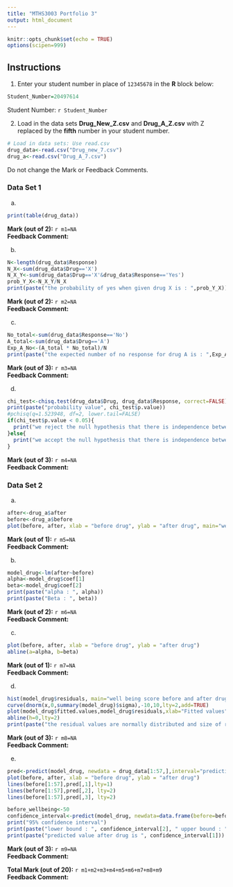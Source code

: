 ```yaml
---
title: "MTHS3003 Portfolio 3"
output: html_document
---
```


```r
knitr::opts_chunk$set(echo = TRUE)
options(scipen=999)
```

## Instructions

1. Enter your student number in place of `12345678` in the **R** block below:
```r
Student_Number=20497614
```

Student Number: `r Student_Number`

2. Load in the data sets **Drug_New_Z.csv** and **Drug_A_Z.csv** with Z replaced by the **fifth** number in your student number.
```r
# Load in data sets: Use read.csv
drug_data<-read.csv("Drug_new_7.csv")
drug_a<-read.csv("Drug_A_7.csv")
```

Do not change the Mark or Feedback Comments.

### Data Set 1 

a. 

```r
print(table(drug_data))
```

**Mark (out of 2):** `r m1=NA`  
**Feedback Comment:**  

b. 

```r
N<-length(drug_data$Response)
N_X<-sum(drug_data$Drug=='X')
N_X_Y<-sum(drug_data$Drug=='X'&drug_data$Response=='Yes')
prob_Y_X<-N_X_Y/N_X
print(paste("the probability of yes when given drug X is : ",prob_Y_X))
```

**Mark (out of 2):** `r m2=NA`  
**Feedback Comment:**  

c. 

```r
No_total<-sum(drug_data$Response=='No')
A_total<-sum(drug_data$Drug=='A')
Exp_A_No<-(A_total * No_total)/N
print(paste("the expected number of no response for drug A is : ",Exp_A_No))
```

**Mark (out of 3):** `r m3=NA`  
**Feedback Comment:**  

d. 

```r
chi_test<-chisq.test(drug_data$Drug, drug_data$Response, correct=FALSE)
print(paste("probability value", chi_test$p.value))
#pchisq(q=1.523948, df=2, lower.tail=FALSE)
if(chi_test$p.value < 0.05){
  print("we reject the null hypothesis that there is independence between drug and improvement in health")
}else{
  print("we accept the null hypothesis that there is independence between drug and improvement in health")
}
```


**Mark (out of 3):** `r m4=NA`  
**Feedback Comment:**  

### Data Set 2 

a. 

```r
after<-drug_a$after
before<-drug_a$before
plot(before, after, xlab = "before drug", ylab = "after drug", main="well being score")
```

**Mark (out of 1):** `r m5=NA`  
**Feedback Comment:**  

b. 

```r
model_drug<-lm(after~before)
alpha<-model_drug$coef[1]
beta<-model_drug$coef[2]
print(paste("alpha : ", alpha))
print(paste("Beta : ", beta))
```

**Mark (out of 2):** `r m6=NA`  
**Feedback Comment:**  

c. 

```r
plot(before, after, xlab = "before drug", ylab = "after drug")
abline(a=alpha, b=beta)
```

**Mark (out of 1):** `r m7=NA`  
**Feedback Comment:**  

d. 

```r
hist(model_drug$residuals, main="well being score before and after drug A",xlab="Residuals",freq=FALSE) # Plot 
curve(dnorm(x,0,summary(model_drug)$sigma),-10,10,lty=2,add=TRUE)
plot(model_drug$fitted.values,model_drug$residuals,xlab="Fitted values",ylab="Residuals",main="well being score before and after drug A")
abline(h=0,lty=2)
print(paste("the residual values are normally distributed and size of residual not depend on the value of fitted value hence it is a reasonable linear model  "))
```

**Mark (out of 3):** `r m8=NA`  
**Feedback Comment:**  

e. 

```r
pred<-predict(model_drug, newdata = drug_data[1:57,],interval="prediction")
plot(before, after, xlab = "before drug", ylab = "after drug")
lines(before[1:57],pred[,1],lty=1)
lines(before[1:57],pred[,2], lty=2)
lines(before[1:57],pred[,3], lty=2)

before_wellbeing<-50
confidence_interval<-predict(model_drug, newdata=data.frame(before=before_wellbeing), interval="prediction") 
print("95% confidence interval")
print(paste("lower bound : ", confidence_interval[2], " upper bound : ", confidence_interval[3]))
print(paste("predicted value after drug is ", confidence_interval[1]))
```

**Mark (out of 3):** `r m9=NA`  
**Feedback Comment:**


**Total Mark (out of 20):** `r m1+m2+m3+m4+m5+m6+m7+m8+m9`  
**Feedback Comment:**